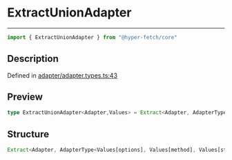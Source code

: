 

# ExtractUnionAdapter

<div class="api-docs__separator" data-reactroot="">

---

</div><div class="api-docs__import" data-reactroot="">

```ts
import { ExtractUnionAdapter } from "@hyper-fetch/core"
```

</div><div class="api-docs__section">

## Description

</div><div class="api-docs__description"><span class="api-docs__do-not-parse">



</span></div><p class="api-docs__definition">

Defined in [adapter/adapter.types.ts:43](https://github.com/BetterTyped/hyper-fetch/blob/cc329b91/packages/core/src/adapter/adapter.types.ts#L43)

</p><div class="api-docs__section">

## Preview

</div><div class="api-docs__preview type single">

```ts
type ExtractUnionAdapter<Adapter,Values> = Extract<Adapter, AdapterType<Values[options], Values[method], Values[status], Values[extra], Values[queryParams], Values[endpointType]>> extends AdapterInstance ? Extract<Adapter, AdapterType<Values[options], Values[method], Values[status], Values[extra], Values[queryParams], Values[endpointType]>> : never;
```

</div><div class="api-docs__section">

## Structure

</div><div class="api-docs__returns">

```ts
Extract<Adapter, AdapterType<Values[options], Values[method], Values[status], Values[extra], Values[queryParams], Values[endpointType]>> extends AdapterInstance ? Extract<Adapter, AdapterType<Values[options], Values[method], Values[status], Values[extra], Values[queryParams], Values[endpointType]>> : never
```

</div>
